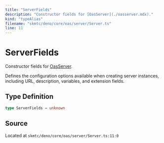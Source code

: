 ```yaml
---
title: "ServerFields"
description: "Constructor fields for [OasServer](./oasserver.mdx)."
kind: "typeAlias"
filename: "skmtc/deno/core/oas/server/Server.ts"
line: 11
---
```


# ServerFields

Constructor fields for [OasServer](./oasserver.mdx).

Defines the configuration options available when creating server instances,
including URL, description, variables, and extension fields.

## Type Definition

```typescript
type ServerFields = unknown
```

## Source

Located at `skmtc/deno/core/oas/server/Server.ts:11:0`
